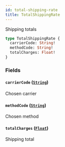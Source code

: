 ```yaml
---
id: total-shipping-rate
title: TotalShippingRate
---
```


Shipping totals

```graphql
type TotalShippingRate {
  carrierCode: String!
  methodCode: String!
  totalCharges: Float!
}
```

### Fields

#### `carrierCode` ([`String`](../rate-manager-service/scalars/string))

Chosen carrier

#### `methodCode` ([`String`](../rate-manager-service/scalars/string))

Chosen method

#### `totalCharges` ([`Float`](../rate-manager-service/scalars/float))

Shipping total
